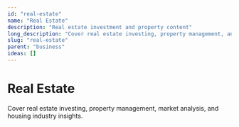 ```yaml
---
id: "real-estate"
name: "Real Estate"
description: "Real estate investment and property content"
long_description: "Cover real estate investing, property management, and housing markets"
slug: "real-estate"
parent: "business"
ideas: []
---
```


# Real Estate

Cover real estate investing, property management, market analysis, and housing industry insights.